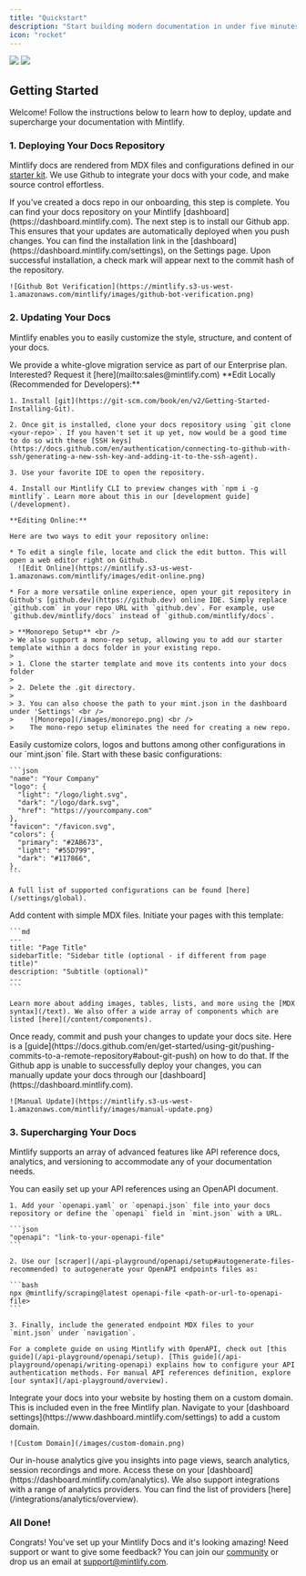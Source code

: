 ```yaml
---
title: "Quickstart"
description: "Start building modern documentation in under five minutes"
icon: "rocket"
---
```


<Frame>
  <img className="block dark:hidden" src="https://mintlify-assets.b-cdn.net/hero-light.png" />

  <img className="hidden dark:block" src="https://mintlify-assets.b-cdn.net/hero-dark.png" />
</Frame>

## Getting Started

Welcome! Follow the instructions below to learn how to deploy, update and
supercharge your documentation with Mintlify.

### 1. Deploying Your Docs Repository

Mintlify docs are rendered from MDX files and configurations defined in our
[starter kit](https://github.com/mintlify/starter). We use Github to integrate
your docs with your code, and make source control effortless.

<AccordionGroup>
  <Accordion icon="github" title="Creating Your Documentation Repository">
    If you've created a docs repo in our onboarding, this step is complete. You can find your docs repository on your Mintlify [dashboard](https://dashboard.mintlify.com).
  </Accordion>

  <Accordion icon="message-bot" title="Installing Our Github App">
    The next step is to install our Github app. This ensures that your updates are automatically deployed when you push changes. You can find the installation link in the [dashboard](https://dashboard.mintlify.com/settings), on the Settings page. Upon successful installation, a check mark will appear next to the commit hash of the repository.

    ![Github Bot Verification](https://mintlify.s3-us-west-1.amazonaws.com/mintlify/images/github-bot-verification.png)
  </Accordion>
</AccordionGroup>

### 2. Updating Your Docs

Mintlify enables you to easily customize the style, structure, and content of
your docs.

<Note>
  We provide a white-glove migration service as part of our Enterprise plan.
  Interested? Request it [here](mailto:sales@mintlify.com)
</Note>

<AccordionGroup>
  <Accordion icon="rectangle-terminal" title="Setting up Your Editing Environment">
    **Edit Locally (Recommended for Developers):**

    1. Install [git](https://git-scm.com/book/en/v2/Getting-Started-Installing-Git).

    2. Once git is installed, clone your docs repository using `git clone <your-repo>`. If you haven't set it up yet, now would be a good time to do so with these [SSH keys](https://docs.github.com/en/authentication/connecting-to-github-with-ssh/generating-a-new-ssh-key-and-adding-it-to-the-ssh-agent).

    3. Use your favorite IDE to open the repository.

    4. Install our Mintlify CLI to preview changes with `npm i -g mintlify`. Learn more about this in our [development guide](/development).

    **Editing Online:**

    Here are two ways to edit your repository online:

    * To edit a single file, locate and click the edit button. This will open a web editor right on Github.
      ![Edit Online](https://mintlify.s3-us-west-1.amazonaws.com/mintlify/images/edit-online.png)

    * For a more versatile online experience, open your git repository in Github's [github.dev](https://github.dev) online IDE. Simply replace `github.com` in your repo URL with `github.dev`. For example, use `github.dev/mintlify/docs` instead of `github.com/mintlify/docs`.

    > **Monorepo Setup** <br />
    > We also support a mono-rep setup, allowing you to add our starter template within a docs folder in your existing repo.
    >
    > 1. Clone the starter template and move its contents into your docs folder
    >
    > 2. Delete the .git directory.
    >
    > 3. You can also choose the path to your mint.json in the dashboard under 'Settings' <br />
    >    ![Monorepo](/images/monorepo.png) <br />
    >    The mono-repo setup eliminates the need for creating a new repo.
  </Accordion>

  <Accordion icon="palette" title="Customizing Your Brand (mint.json)">
    Easily customize colors, logos and buttons among other configurations in our `mint.json` file. Start with these basic configurations:

    ```json
    "name": "Your Company"
    "logo": {
      "light": "/logo/light.svg",
      "dark": "/logo/dark.svg",
      "href": "https://yourcompany.com"
    },
    "favicon": "/favicon.svg",
    "colors": {
      "primary": "#2AB673",
      "light": "#55D799",
      "dark": "#117866",
    },
    ```

    A full list of supported configurations can be found [here](/settings/global).
  </Accordion>

  <Accordion icon="pencil" title="Adding Content">
    Add content with simple MDX files. Initiate your pages with this template:

    ```md
    ---
    title: "Page Title"
    sidebarTitle: "Sidebar title (optional - if different from page title)"
    description: "Subtitle (optional)"
    ---
    ```

    Learn more about adding images, tables, lists, and more using the [MDX syntax](/text). We also offer a wide array of components which are listed [here](/content/components).
  </Accordion>

  <Accordion icon="rocket" title="Pushing Your Changes">
    Once ready, commit and push your changes to update your docs site. Here is a [guide](https://docs.github.com/en/get-started/using-git/pushing-commits-to-a-remote-repository#about-git-push) on how to do that. If the Github app is unable to successfully deploy your changes, you can manually update your docs through our [dashboard](https://dashboard.mintlify.com).

    ![Manual Update](https://mintlify.s3-us-west-1.amazonaws.com/mintlify/images/manual-update.png)
  </Accordion>
</AccordionGroup>

### 3. Supercharging Your Docs

Mintlify supports an array of advanced features like API reference docs,
analytics, and versioning to accommodate any of your documentation needs.

<AccordionGroup>
  <Accordion icon="code-branch" title="Generating API References">
    You can easily set up your API references using an OpenAPI document.

    1. Add your `openapi.yaml` or `openapi.json` file into your docs repository or define the `openapi` field in `mint.json` with a URL.

    ```json
    "openapi": "link-to-your-openapi-file"
    ```

    2. Use our [scraper](/api-playground/openapi/setup#autogenerate-files-recommended) to autogenerate your OpenAPI endpoints files as:

    ```bash
    npx @mintlify/scraping@latest openapi-file <path-or-url-to-openapi-file>
    ```

    3. Finally, include the generated endpoint MDX files to your `mint.json` under `navigation`.

    For a complete guide on using Mintlify with OpenAPI, check out [this guide](/api-playground/openapi/setup). [This guide](/api-playground/openapi/writing-openapi) explains how to configure your API authentication methods. For manual API references definition, explore [our syntax](/api-playground/overview).
  </Accordion>

  <Accordion icon="star" title="Adding a Custom Domain">
    Integrate your docs into your website by hosting them on a custom domain. This is included even in the free Mintlify plan. Navigate to your [dashboard settings](https://www.dashboard.mintlify.com/settings) to add a custom domain.

    ![Custom Domain](/images/custom-domain.png)
  </Accordion>

  <Accordion icon="chart-simple" title="Adding Analytics">
    Our in-house analytics give you insights into page views, search analytics, session recordings and more. Access these on your [dashboard](https://dashboard.mintlify.com/analytics). We also support integrations with a range of analytics providers. You can find the list of providers [here](/integrations/analytics/overview).
  </Accordion>
</AccordionGroup>

### All Done!

Congrats! You've set up your Mintlify Docs and it's looking amazing! Need
support or want to give some feedback? You can join our
[community](https://mintlify.com/community) or drop us an email at
[support@mintlify.com](mailto:support@mintlify.com).